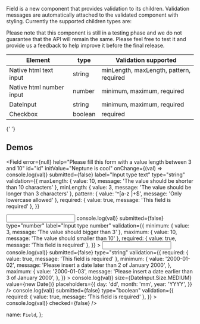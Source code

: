 
Field is a new component that provides validation to its children. Validation messages are automatically
attached to the validated component with styling. Currently the supported children types are:

<Alert type={Alert.Type.WARNING}>
  Please note that this component is still in a testing phase and we do not guarantee that the API
  will remain the same. Please feel free to test it and provide us a feedback to help improve it
  before the final release.
</Alert>

<table className="docs-table table">
  <thead>
    <tr>
      <th>Element</th>
      <th>type</th>
      <th>Validation supported</th>
    </tr>
  </thead>
  <tbody>
    <tr>
      <td>Native html text input</td>
      <td>string</td>
      <td>minLength, maxLength, pattern, required</td>
    </tr>
    <tr>
      <td>Native html number input</td>
      <td>number</td>
      <td>minimum, maximum, required</td>
    </tr>
    <tr>
      <td>
        <DocLink href="/components/inputs/DateInput">DateInput</DocLink>
      </td>
      <td>string</td>
      <td>minimum, maximum, required</td>
    </tr>
    <tr>
      <td>
        <DocLink href="/components/inputs/Checkbox">Checkbox</DocLink>
      </td>
      <td>boolean</td>
      <td>required</td>
    </tr>
  </tbody>
</table>
<LiveEditorBlock code={code} scope={{ Field }} />
<GeneratePropsTable componentName="Field" />{' '}

## Demos

<Field
  error={null}
  help="Please fill this form with a value length between 3 and 10"
  id="id"
  initValue="Neptune is cool"
  onChange={(val) => console.log(val)}
  submitted={false}
  label="Input type text"
  type="string"
  validation={{
    maxLength: { value: 10, message: 'The value should be shorter than 10 characters' },
    minLength: { value: 3, message: 'The value should be longer than 3 characters' },
    pattern: { value: '^[a-z ]+$', message: 'Only lowercase allowed' },
    required: { value: true, message: 'This field is required' },
  }}
>
  <input type="text" className="form-control" />
</Field>
<Field
  error={null}
  help="Please fill this form with a value between 3 and 10"
  id="id"
  initValue={null}
  onChange={(val) => console.log(val)}
  submitted={false}
  type="number"
  label="Input type number"
  validation={{
    minimum: { value: 3, message: 'The value should bigger than 3' },
    maximum: { value: 10, message: 'The value should smaller than 10' },
    required: { value: true, message: 'This field is required' },
  }}
>
  <input type="number" className="form-control" />
</Field>
<Field
  error={null}
  help="Please insert a date between 2 and 3 of January 2000."
  id="id"
  label="Date Input field"
  initValue={null}
  onChange={(val) => console.log(val)}
  submitted={false}
  type="string"
  validation={{
    required: { value: true, message: 'This field is required' },
    minimum: {
      value: '2000-01-02',
      message: 'Please insert a date later than 2 of January 2000',
    },
    maximum: {
      value: '2000-01-03',
      message: 'Please insert a date earlier than 3 of January 2000',
    },
  }}
>
  <DateInput
    onChange={(val) => console.log(val)}
    size={DateInput.Size.MEDIUM}
    value={new Date()}
    placeholders={{
      day: 'dd',
      month: 'mm',
      year: 'YYYY',
    }}
  />
</Field>
<Field
  error={null}
  help="Please check to accept the Neptune Web conditions."
  id="id"
  initValue={null}
  onChange={(val) => console.log(val)}
  submitted={false}
  type="boolean"
  validation={{
    required: { value: true, message: 'This field is required' },
  }}
>
  <Checkbox label="label" onChange={(val) => console.log(val)} checked={false} />
</Field>

  name: `Field`,
};
